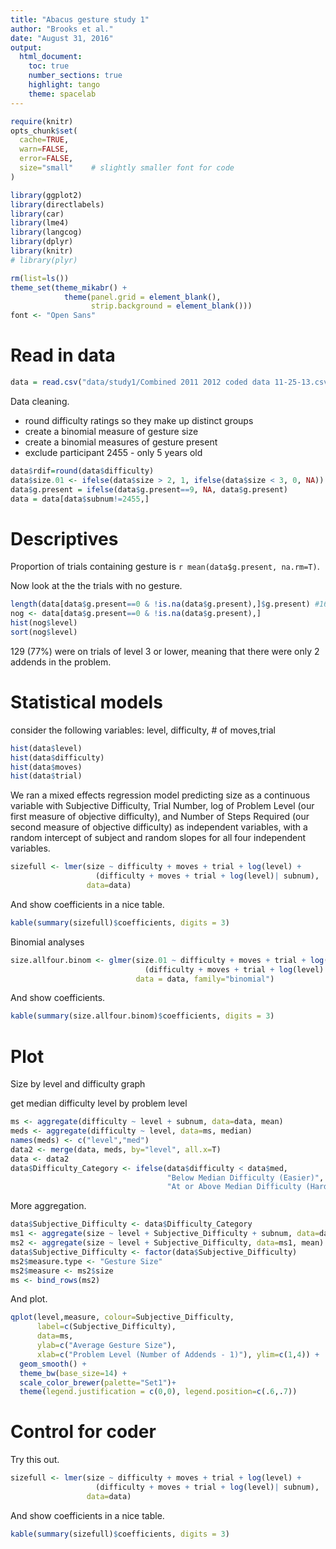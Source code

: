 ```yaml
---
title: "Abacus gesture study 1"
author: "Brooks et al."
date: "August 31, 2016"
output: 
  html_document:
    toc: true
    number_sections: true
    highlight: tango
    theme: spacelab
---
```


```r
require(knitr)
opts_chunk$set(
  cache=TRUE,
  warn=FALSE,
  error=FALSE,
  size="small"    # slightly smaller font for code
)
```

```r
library(ggplot2)
library(directlabels)
library(car)
library(lme4)
library(langcog)
library(dplyr)
library(knitr)
# library(plyr)

rm(list=ls())
theme_set(theme_mikabr() +
            theme(panel.grid = element_blank(),
                  strip.background = element_blank()))
font <- "Open Sans"
```

# Read in data

```r
data = read.csv("data/study1/Combined 2011 2012 coded data 11-25-13.csv")
```

Data cleaning.

+ round difficulty ratings so they make up distinct groups
+ create a binomial measure of gesture size
+ create a binomial measures of gesture present
+ exclude participant 2455 - only 5 years old

```r
data$rdif=round(data$difficulty)
data$size.01 <- ifelse(data$size > 2, 1, ifelse(data$size < 3, 0, NA))
data$g.present = ifelse(data$g.present==9, NA, data$g.present)
data = data[data$subnum!=2455,]
```

# Descriptives

Proportion of trials containing gesture is `r mean(data$g.present, na.rm=T)`.

Now look at the the trials with no gesture.

```r
length(data[data$g.present==0 & !is.na(data$g.present),]$g.present) #168 trials
nog <- data[data$g.present==0 & !is.na(data$g.present),]
hist(nog$level)
sort(nog$level)
```

129 (77%) were on trials of level 3 or lower, meaning that there were only 2 addends in the problem. 

# Statistical models

consider the following variables: level, difficulty, # of moves,trial

```r
hist(data$level)
hist(data$difficulty)
hist(data$moves)
hist(data$trial)
```

We ran a mixed effects regression model predicting size as a continuous variable with Subjective Difficulty, Trial Number, log of Problem Level (our first measure of objective difficulty), and Number of Steps Required (our second measure of objective difficulty) as independent variables, with a random intercept of subject and random slopes for all four independent variables. 

```r
sizefull <- lmer(size ~ difficulty + moves + trial + log(level) + 
                   (difficulty + moves + trial + log(level)| subnum), 
                 data=data) 
```

And show coefficients in a nice table. 

```r
kable(summary(sizefull)$coefficients, digits = 3)
```

Binomial analyses

```r
size.allfour.binom <- glmer(size.01 ~ difficulty + moves + trial + log(level) + 
                              (difficulty + moves + trial + log(level)| subnum), 
                            data = data, family="binomial")
```

And show coefficients.

```r
kable(summary(size.allfour.binom)$coefficients, digits = 3)
```

# Plot

Size by level and difficulty graph

get median difficulty level by problem level

```r
ms <- aggregate(difficulty ~ level + subnum, data=data, mean)
meds <- aggregate(difficulty ~ level, data=ms, median)
names(meds) <- c("level","med")
data2 <- merge(data, meds, by="level", all.x=T)
data <- data2
data$Difficulty_Category <- ifelse(data$difficulty < data$med, 
                                   "Below Median Difficulty (Easier)", 
                                   "At or Above Median Difficulty (Harder)")
```

More aggregation.

```r
data$Subjective_Difficulty <- data$Difficulty_Category
ms1 <- aggregate(size ~ level + Subjective_Difficulty + subnum, data=data, mean)
ms2 <- aggregate(size ~ level + Subjective_Difficulty, data=ms1, mean)
data$Subjective_Difficulty <- factor(data$Subjective_Difficulty)
ms2$measure.type <- "Gesture Size"
ms2$measure <- ms2$size
ms <- bind_rows(ms2)
```

And plot.

```r
qplot(level,measure, colour=Subjective_Difficulty,
      label=c(Subjective_Difficulty),
      data=ms, 
      ylab=c("Average Gesture Size"), 
      xlab=c("Problem Level (Number of Addends - 1)"), ylim=c(1,4)) +
  geom_smooth() +
  theme_bw(base_size=14) +
  scale_color_brewer(palette="Set1")+
  theme(legend.justification = c(0,0), legend.position=c(.6,.7))
```

# Control for coder

Try this out. 

```r
sizefull <- lmer(size ~ difficulty + moves + trial + log(level) + 
                   (difficulty + moves + trial + log(level)| subnum), 
                 data=data) 
```

And show coefficients in a nice table. 

```r
kable(summary(sizefull)$coefficients, digits = 3)
```
